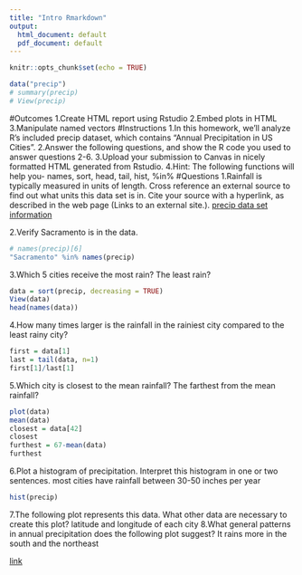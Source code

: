 ```yaml
---
title: "Intro Rmarkdown"
output:
  html_document: default
  pdf_document: default
---
```



```r
knitr::opts_chunk$set(echo = TRUE)
```

```r
data("precip")
# summary(precip)
# View(precip)
```

#Outcomes
1.Create HTML report using Rstudio
2.Embed plots in HTML
3.Manipulate named vectors
#Instructions
1.In this homework, we’ll analyze R’s included precip dataset, which contains “Annual Precipitation in US Cities”.\n
2.Answer the following questions, and show the R code you used to answer questions 2-6.\n
3.Upload your submission to Canvas in nicely formatted HTML generated from Rstudio.\n
4.Hint: The following functions will help you- names, sort, head, tail, hist, %in%\n
#Questions
1.Rainfall is typically measured in units of length. Cross reference an external source to find out what units this data set is in. Cite your source with a hyperlink, as described in the web page (Links to an external site.).
[precip data set information](https://stat.ethz.ch/R-manual/R-patched/library/datasets/html/precip.html)

2.Verify Sacramento is in the data.
```r
# names(precip)[6]
"Sacramento" %in% names(precip)
```

3.Which 5 cities receive the most rain? The least rain?
```r
data = sort(precip, decreasing = TRUE)
View(data)
head(names(data))
```

4.How many times larger is the rainfall in the rainiest city compared to the least rainy city?
```r
first = data[1]
last = tail(data, n=1)
first[1]/last[1]
```

5.Which city is closest to the mean rainfall? The farthest from the mean rainfall?

```r
plot(data)
mean(data)
closest = data[42]
closest
furthest = 67-mean(data)
furthest
```

6.Plot a histogram of precipitation. Interpret this histogram in one or two sentences.
most cities have rainfall between 30-50 inches per year
```r
hist(precip)
```

7.The following plot represents this data. What other data are necessary to create this plot?
latitude and longitude of each city
8.What general patterns in annual precipitation does the following plot suggest?
It rains more in the south and the northeast














[link](https://stackoverflow.com/questions/29787850/how-do-i-add-a-url-to-r-markdown)

